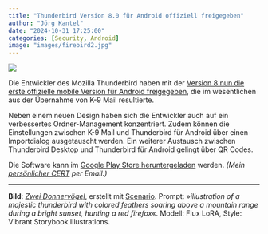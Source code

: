 ```yaml
---
title: "Thunderbird Version 8.0 für Android offiziell freigegeben"
author: "Jörg Kantel"
date: "2024-10-31 17:25:00"
categories: [Security, Android]
image: "images/firebird2.jpg"
---
```


[![](images/firebird2-b.jpg)](https://www.flickr.com/photos/schockwellenreiter/54105406555/)

Die Entwickler des Mozilla Thunderbird haben mit der [Version 8 nun die erste offizielle mobile Version für Android freigegeben](https://github.com/thunderbird/thunderbird-android/releases/tag/THUNDERBIRD_8_0), die im wesentlichen aus der Übernahme von K-9 Mail resultierte.

Neben einem neuen Design haben sich die Entwickler auch auf ein verbessertes Ordner-Management konzentriert. Zudem können die Einstellungen zwischen K-9 Mail und Thunderbird für Android über einen Importdialog ausgetauscht werden. Ein weiterer Austausch zwischen Thunderbird Desktop und Thunderbird für Android gelingt über QR&nbsp;Codes.

Die Software kann im [Google Play Store heruntergeladen](https://play.google.com/store/apps/details?id=net.thunderbird.android&pli=1) werden. *(Mein [persönlicher CERT](https://wwwuser.gwdguser.de/~mreiman1/) per Email.)*

---

**Bild**: *[Zwei Donnervögel](https://www.flickr.com/photos/schockwellenreiter/54105406555/)*, erstellt mit [Scenario](http://cognitiones.kantel-chaos-team.de/technikgeschichte/rechnerundnetze/scenario.html). Prompt: »*illustration of a majestic thunderbird with colored feathers soaring above a mountain range during a bright sunset, hunting a red firefox*«. Modell: Flux LoRA, Style: Vibrant Storybook Illustrations.